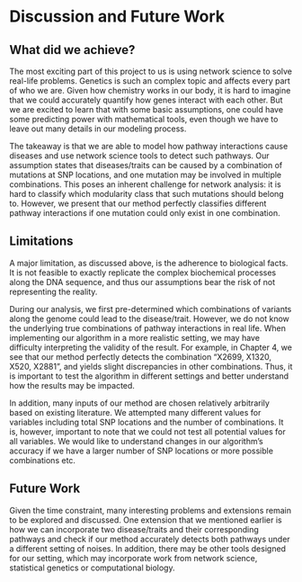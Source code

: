 # Discussion and Future Work

## What did we achieve?

The most exciting part of this project to us is using network science to solve real-life problems. Genetics is such an complex topic and affects every part of who we are. Given how chemistry works in our body, it is hard to imagine that we could accurately quantify how genes interact with each other. But we are excited to learn that with some basic assumptions, one could have some predicting power with mathematical tools, even though we have to leave out many details in our modeling process.

The takeaway is that we are able to model how pathway interactions cause diseases and use network science tools to detect such pathways. Our assumption states that diseases/traits can be caused by a combination of mutations at SNP locations, and one mutation may be involved in multiple combinations. This poses an inherent challenge for network analysis: it is hard to classify which modularity class that such mutations should belong to. However, we present that our method perfectly classifies different pathway interactions if one mutation could only exist in one combination.

## Limitations

A major limitation, as discussed above, is the adherence to biological facts. It is not feasible to exactly replicate the complex biochemical processes along the DNA sequence, and thus our assumptions bear the risk of not representing the reality.

During our analysis, we first pre-determined which combinations of variants along the genome could lead to the disease/trait. However, we do not know the underlying true combinations of pathway interactions in real life. When implementing our algorithm in a more realistic setting, we may have difficulty interpreting the validity of the result. For example, in Chapter 4, we see that our method perfectly detects the combination "X2699, X1320, X520, X2881", and yields slight discrepancies in other combinations. Thus, it is important to test the algorithm in different settings and better understand how the results may be impacted.

In addition, many inputs of our method are chosen relatively arbitrarily based on existing literature. We attempted many different values for variables including total SNP locations and the number of combinations. It is, however, important to note that we could not test all potential values for all variables. We would like to understand changes in our algorithm's accuracy if we have a larger number of SNP locations or more possible combinations etc.

## Future Work

Given the time constraint, many interesting problems and extensions remain to be explored and discussed. One extension that we mentioned earlier is how we can incorporate two disease/traits and their corresponding pathways and check if our method accurately detects both pathways under a different setting of noises. In addition, there may be other tools designed for our setting, which may incorporate work from network science, statistical genetics or computational biology. 
